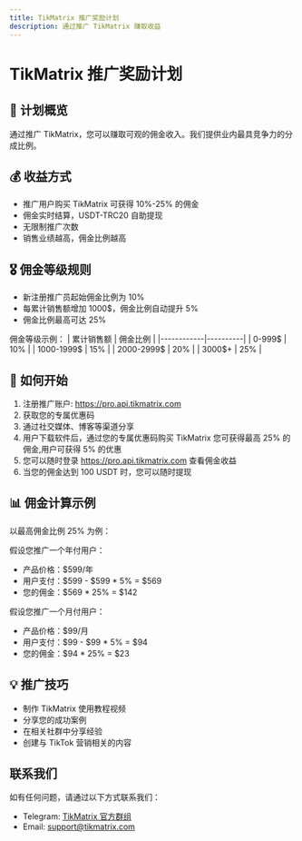 ```yaml
---
title: TikMatrix 推广奖励计划
description: 通过推广 TikMatrix 赚取收益
---
```


# TikMatrix 推广奖励计划

## 🎯 计划概览

通过推广 TikMatrix，您可以赚取可观的佣金收入。我们提供业内最具竞争力的分成比例。

## 💰 收益方式

- 推广用户购买 TikMatrix 可获得 10%-25% 的佣金
- 佣金实时结算，USDT-TRC20 自助提现
- 无限制推广次数
- 销售业绩越高，佣金比例越高

## 🎖️ 佣金等级规则

- 新注册推广员起始佣金比例为 10%
- 每累计销售额增加 1000$，佣金比例自动提升 5%
- 佣金比例最高可达 25%

佣金等级示例：
| 累计销售额 | 佣金比例 |
|------------|----------|
| 0-999$     | 10%      |
| 1000-1999$ | 15%      |
| 2000-2999$ | 20%      |
| 3000$+     | 25%      |

## 🚀 如何开始

1. 注册推广账户: https://pro.api.tikmatrix.com
2. 获取您的专属优惠码
3. 通过社交媒体、博客等渠道分享
4. 用户下载软件后，通过您的专属优惠码购买 TikMatrix 您可获得最高 25% 的佣金,用户可获得 5% 的优惠
5. 您可以随时登录 https://pro.api.tikmatrix.com 查看佣金收益
6. 当您的佣金达到 100 USDT 时，您可以随时提现

## 📊 佣金计算示例

以最高佣金比例 25% 为例：

假设您推广一个年付用户：
- 产品价格：$599/年
- 用户支付：$599 - $599 * 5% = $569
- 您的佣金：$569 * 25% = $142

假设您推广一个月付用户：
- 产品价格：$99/月
- 用户支付：$99 - $99 * 5% = $94
- 您的佣金：$94 * 25% = $23

## 💡 推广技巧

- 制作 TikMatrix 使用教程视频
- 分享您的成功案例
- 在相关社群中分享经验
- 创建与 TikTok 营销相关的内容

## 联系我们

如有任何问题，请通过以下方式联系我们：
- Telegram: [TikMatrix 官方群组](https://t.me/+iGhozoBfAbI5YmE1)
- Email: support@tikmatrix.com 